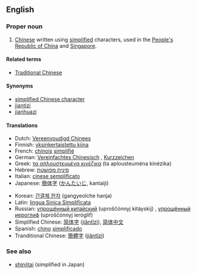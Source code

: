 {{wikipedia|Simplified Chinese character}}
==English==
===Proper noun===
{{en-proper noun|sg=[[simplified|Simplified]] [[Chinese]]}}

# [[Chinese]] written using [[simplified]] characters, used in the [[People's Republic of China]] and [[Singapore]].

====Related terms====
*[[Traditional Chinese]]

====Synonyms====
* [[simplified Chinese character]]
* [[jiantizi]]
* [[jianhuazi]]

====Translations====
{{trans-top|Chinese written using simplified characters}}
* Dutch: [[Vereenvoudigd Chinees]]
* Finnish: [[yksinkertaistettu kiina]]
* French: [[chinois]] [[simplifié]] {{m}}
* German: [[Vereinfachtes Chinesisch]] {{n}}, [[Kurzzeichen]] {{n}}
* Greek: [[τα απλουστευμένα κινέζικα]] (ta aplousteuména kinézika)
* Hebrew: [[סינית מפושטת]]
* Italian: [[cinese semplificato]] {{m}}
* Japanese: [[簡体字]] ([[かんたいじ]], kantaiji)
{{trans-mid}}
* Korean: [[간결체 한자]] (gangyeolche hanja)
* Latin: [[lingua Sinica Simplificata]]
* Russian: [[упрощённый китайский]] (uproščónnyj kitáyskij) {{m}}, [[упрощённый иероглиф]] (uproščónnyj ieróglif) {{m}}
* Simplified Chinese: [[简体字]] ([[jiăntĭzì]]), [[简体中文]]
* Spanish: [[chino]] [[simplificado]]
* Tranditional Chinese: [[簡體字]] ([[jiăntĭzì]])
{{trans-bottom}}

===See also===
*[[shinjitai]] (simplified in Japan)